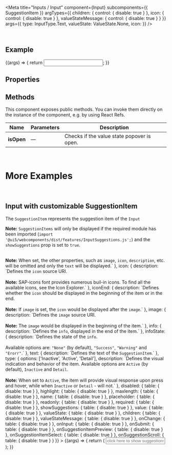 
<Meta
  title="Inputs / Input"
  component={Input}
  subcomponents={{ SuggestionItem }}
  argTypes={{
    children: { control: { disable: true } },
    icon: { control: { disable: true } },
    valueStateMessage: { control: { disable: true } }
  }}
  args={{
    type: InputType.Text,
    valueState: ValueState.None,
    icon: <Icon name="employee" />
  }}
/>

<DocsHeader />

<br />

## Example

<Canvas>
  <Story name="Default">
    {(args) => {
      return <Input {...args} />;
    }}
  </Story>
</Canvas>

## Properties

<ArgsTable story="." />

## Methods

This component exposes public methods. You can invoke them directly on the instance of the component, e.g. by using React Refs.

| Name       | Parameters | Description                                |
| ---------- | ---------- | ------------------------------------------ |
| **isOpen** | &mdash;    | Checks if the value state popover is open. |

<br />

# More Examples

<br />

## Input with customizable SuggestionItem

The `SuggestionItem` represents the suggestion item of the `Input`

**Note:** `SuggestionItems` will only be displayed if the required module has been imported (`import '@ui5/webcomponents/dist/features/InputSuggestions.js';`)
and the `showSuggestions` prop is set to `true`.

<Canvas>
  <Story
    name="with SuggestionItem"
    args={{
      description: 'description',
      group: false,
      icon: 'globe',
      iconEnd: false,
      image: '',
      info: 'info',
      infoState: ValueState.None,
      text: 'Customizable SuggestionItem',
      type: ListItemTypes.Active
    }}
    argTypes={{
      description: { description: `Defines the description displayed right under the item text, if such is present.` },
      group: {
        description: `Defines the item to be displayed as a group item. <br><br> <b>Note:</b> When set, the other properties, such as <code>image</code>, <code>icon</code>, <code>description</code>, etc. will be omitted and only the <code>text</code> will be displayed.`
      },
      icon: {
        description: `Defines the <code>icon</code> source URI. <br><br> <b>Note:</b> SAP-icons font provides numerous buil-in icons. To find all the available icons, see the <ui5-link target="_blank" href="https://openui5.hana.ondemand.com/test-resources/sap/m/demokit/iconExplorer/webapp/index.html" class="api-table-content-cell-link">Icon Explorer</ui5-link>.`
      },
      iconEnd: {
        description: `Defines whether the <code>icon</code> should be displayed in the beginning of the item or in the end. <br><br> <b>Note:</b> If <code>image</code> is set, the <code>icon</code> would be displayed after the <code>image</code>.`
      },
      image: {
        description: `Defines the <code>image</code> source URI. <br><br> <b>Note:</b> The <code>image</code> would be displayed in the beginning of the item.`
      },
      info: { description: `Defines the <code>info</code>, displayed in the end of the item.` },
      infoState: {
        description: `Defines the state of the <code>info</code>. <br><br> Available options are: <code>"None"</code> (by default), <code>"Success"</code>, <code>"Warning"</code> and <code>"Erorr"</code>.`
      },
      text: { description: `Defines the text of the <code>SuggestionItem</code>.` },
      type: {
        options: ['Inactive', 'Active', 'Detail'],
        description: `Defines the visual indication and behavior of the item. Available options are <code>Active</code> (by default), <code>Inactive</code> and <code>Detail</code>. <br><br> <b>Note:</b> When set to <code>Active</code>, the item will provide visual response upon press and hover, while when <code>Inactive</code> or <code>Detail</code> - will not.`
      },
      disabled: { table: { disable: true } },
      highlight: { table: { disable: true } },
      maxlength: { table: { disable: true } },
      name: { table: { disable: true } },
      placeholder: { table: { disable: true } },
      readonly: { table: { disable: true } },
      required: { table: { disable: true } },
      showSuggestions: { table: { disable: true } },
      value: { table: { disable: true } },
      valueState: { table: { disable: true } },
      children: { table: { disable: true } },
      valueStateMessage: { table: { disable: true } },
      onChange: { table: { disable: true } },
      onInput: { table: { disable: true } },
      onSubmit: { table: { disable: true } },
      onSuggestionItemPreview: { table: { disable: true } },
      onSuggestionItemSelect: { table: { disable: true } },
      onSuggestionScroll: { table: { disable: true } }
    }}
  >
    {(args) => {
      return (
        <Input showSuggestions placeholder="click here to show suggestions" style={{ width: '400px' }}>
          <SuggestionItem {...args} />
          <SuggestionItem icon="globe" text="Argentina" />
          <SuggestionItem icon="globe" text="Iceland" />
          <SuggestionItem icon="globe" text="Moldova" />
        </Input>
      );
    }}
  </Story>
</Canvas>

<ArgsTable story="with SuggestionItem" />
